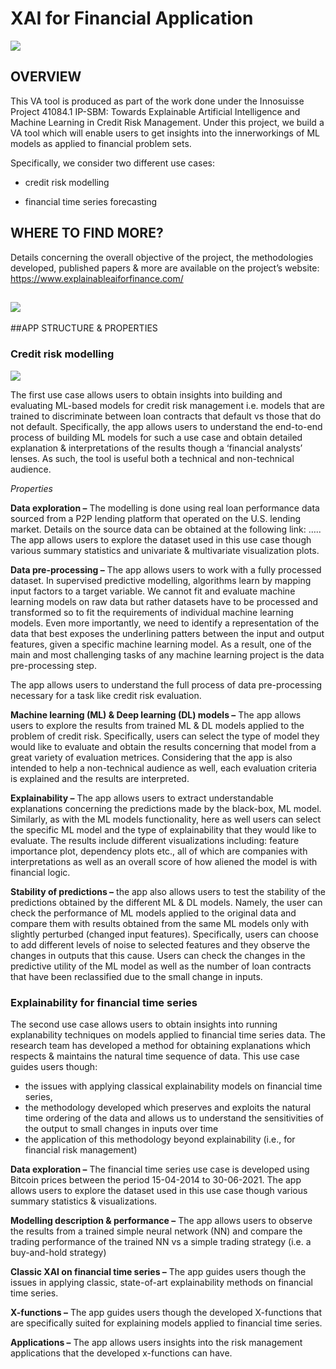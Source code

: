 # XAI for Financial Application

![](images/logo.png)

## OVERVIEW

This VA tool is produced as part of the work done under the Innosuisse Project 41084.1 IP-SBM: Towards Explainable Artificial Intelligence and Machine Learning in Credit Risk Management. Under this project, we build a VA tool which will enable users to get insights into the innerworkings of ML models as applied to financial problem sets.

Specifically, we consider two different use cases:

-   credit risk modelling

-   financial time series forecasting

## WHERE TO FIND MORE?

Details concerning the overall objective of the project, the methodologies developed, published papers & more are available on the project's website: <https://www.explainableaiforfinance.com/>

## ![](images/overview.png)

##APP STRUCTURE & PROPERTIES

### Credit risk modelling

![](images/credit_score.png)

The first use case allows users to obtain insights into building and evaluating ML-based models for credit risk management i.e. models that are trained to discriminate between loan contracts that default vs those that do not default. Specifically, the app allows users to understand the end-to-end process of building ML models for such a use case and obtain detailed explanation & interpretations of the results though a 'financial analysts' lenses. As such, the tool is useful both a technical and non-technical audience.

*Properties*

**Data exploration --** The modelling is done using real loan performance data sourced from a P2P lending platform that operated on the U.S. lending market. Details on the source data can be obtained at the following link: ..... The app allows users to explore the dataset used in this use case though various summary statistics and univariate & multivariate visualization plots.

**Data pre-processing --** The app allows users to work with a fully processed dataset. In supervised predictive modelling, algorithms learn by mapping input factors to a target variable. We cannot fit and evaluate machine learning models on raw data but rather datasets have to be processed and transformed so to fit the requirements of individual machine learning models. Even more importantly, we need to identify a representation of the data that best exposes the underlining patters between the input and output features, given a specific machine learning model. As a result, one of the main and most challenging tasks of any machine learning project is the data pre-processing step.

The app allows users to understand the full process of data pre-processing necessary for a task like credit risk evaluation.

**Machine learning (ML) & Deep learning (DL) models --** The app allows users to explore the results from trained ML & DL models applied to the problem of credit risk. Specifically, users can select the type of model they would like to evaluate and obtain the results concerning that model from a great variety of evaluation metrices. Considering that the app is also intended to help a non-technical audience as well, each evaluation criteria is explained and the results are interpreted.

**Explainability --** The app allows users to extract understandable explanations concerning the predictions made by the black-box, ML model. Similarly, as with the ML models functionality, here as well users can select the specific ML model and the type of explainability that they would like to evaluate. The results include different visualizations including: feature importance plot, dependency plots etc., all of which are companies with interpretations as well as an overall score of how aliened the model is with financial logic.

**Stability of predictions --** the app also allows users to test the stability of the predictions obtained by the different ML & DL models. Namely, the user can check the performance of ML models applied to the original data and compare them with results obtained from the same ML models only with slightly perturbed (changed input features). Specifically, users can choose to add different levels of noise to selected features and they observe the changes in outputs that this cause. Users can check the changes in the predictive utility of the ML model as well as the number of loan contracts that have been reclassified due to the small change in inputs.

### Explainability for financial time series

The second use case allows users to obtain insights into running explanability techniques on models applied to financial time series data. The research team has developed a method for obtaining explanations which respects & maintains the natural time sequence of data. This use case guides users though:

-   the issues with applying classical explainability models on financial time series,
-   the methodology developed which preserves and exploits the natural time ordering of the data and allows us to understand the sensitivities of the output to small changes in inputs over time
-   the application of this methodology beyond explainability (i.e., for financial risk management)

**Data exploration --** The financial time series use case is developed using Bitcoin prices between the period 15-04-2014 to 30-06-2021. The app allows users to explore the dataset used in this use case though various summary statistics & visualizations.

**Modelling description & performance --** The app allows users to observe the results from a trained simple neural network (NN) and compare the trading performance of the trained NN vs a simple trading strategy (i.e. a buy-and-hold strategy)

**Classic XAI on financial time series --** The app guides users though the issues in applying classic, state-of-art explainability methods on financial time series.

**X-functions --** The app guides users though the developed X-functions that are specifically suited for explaining models applied to financial time series.

**Applications --** The app allows users insights into the risk management applications that the developed x-functions can have.
